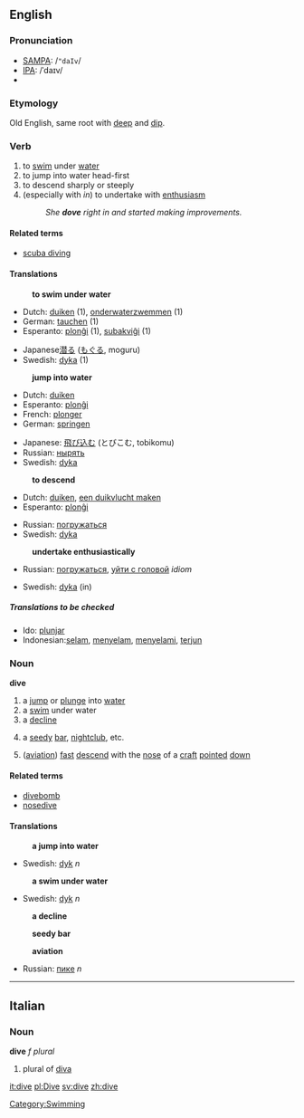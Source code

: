 ==English==
=== Pronunciation ===
*[[w:SAMPA|SAMPA]]: /<tt>"daIv</tt>/
*[[w:IPA|IPA]]: /ˈdaɪv/
*{{audio|en-us-dive.ogg|Audio (US)}}
===Etymology===
Old English, same root with [[deep]] and [[dip]].
===Verb===
{{irregverb|dive|[[dives]]|[[dived]]''', American English also''' [[dove]]|[[dived]]|[[diving]]}}
# to [[swim]] under [[water]]
# to jump into water head-first
# to descend sharply or steeply 
# (especially with ''in'') to undertake with [[enthusiasm]]
#:''She '''dove''' right in and started making improvements.''

====Related terms====
*[[scuba diving]]

====Translations====
:'''to swim under water'''
{{top}}
*Dutch: [[duiken]] (1), [[onderwaterzwemmen]] (1)
*German: [[tauchen]] (1)
*Esperanto: [[plonĝi]] (1), [[subakviĝi]] (1)
{{mid}}
*Japanese[[潜る]] ([[もぐる]], moguru)
*Swedish: [[dyka]] (1)
{{bottom}}

:'''jump into water'''
{{top}}
*Dutch: [[duiken]]
*Esperanto: [[plonĝi]]
*French: [[plonger]]
*German: [[springen]]
{{mid}}
*Japanese: [[飛び込む]] (とびこむ, tobikomu)
*Russian: [[нырять]]
*Swedish: [[dyka]]
{{bottom}}

:'''to descend'''
{{top}}
*Dutch: [[duiken]], [[een duikvlucht maken]]
*Esperanto: [[plonĝi]]
{{mid}}
*Russian: [[погружаться]]
*Swedish: [[dyka]]
{{bottom}}

:'''undertake enthusiastically'''
{{top}}
*Russian: [[погружаться]], [[уйти с головой]] ''idiom''
{{mid}}
*Swedish: [[dyka]] (in)
{{bottom}}
 
=====Translations to be checked=====
{{checktrans}} <!--The definitions have changed since these translations were added. Please place them in their proper locations and *combine the two sets of verb definitions*-->
*Ido: [[plunjar]]
*Indonesian:[[selam]], [[selam|menyelam]], [[selam|menyelami]], [[terjun]]

===Noun===
'''dive'''
#a [[jump]] or [[plunge]] into [[water]]
#a [[swim]] under water
#a [[decline]]
#{{slang}} a [[seedy]] [[bar]], [[nightclub]], etc.
# ([[aviation]]) [[fast]] [[descend]] with the [[nose]] of a [[craft]] [[pointed]] [[down]]

====Related terms====
*[[divebomb]]
*[[nosedive]]

====Translations====
:'''a jump into water'''
{{top}}
*Swedish: [[dyk]] ''n''
{{mid}}
{{bottom}}

:'''a swim under water'''
{{top}}
{{mid}}
*Swedish: [[dyk]] ''n''
{{bottom}}

:'''a decline'''
{{top}}
{{mid}}
{{bottom}}

:'''seedy bar'''
{{top}}
{{mid}}
{{bottom}}

:'''aviation'''
{{top}}
*Russian: [[пике]] ''n''
{{mid}}
{{bottom}}
----

==Italian==
===Noun===
'''dive''' ''f plural''

# plural of [[diva]]
[[Category:Swimming]]
[[it:dive]]
[[pl:Dive]]
[[sv:dive]]
[[zh:dive]]